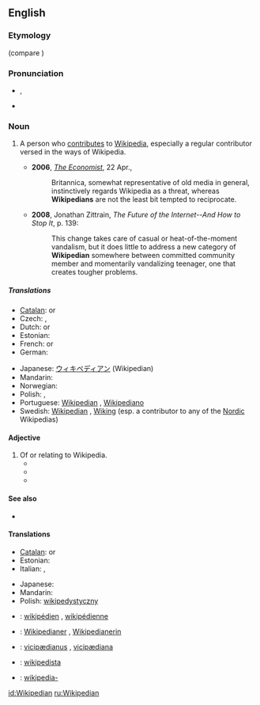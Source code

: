 ==English==

===Etymology===
{{suffix|Wikipedia|ian}} (compare {{term|encyclopaedist}})

===Pronunciation===
* {{IPA|/wɪ.kɪˈpiː.dɪ.ən/}}, {{SAMPA|/wI.kI"pi:.dI.@n/}}
* {{audio|Wikipedian.ogg|Audio}}

===Noun===
{{en-noun}}

# {{wjargon}} A person who [[contribute]]s to [[Wikipedia]], especially a regular contributor versed in the ways of Wikipedia.
#* '''2006''', ''[[w:The Economist|The Economist]]'', 22 Apr.,
#*: Britannica, somewhat representative of old media in general, instinctively regards Wikipedia as a threat, whereas '''Wikipedians''' are not the least bit tempted to reciprocate.
#* '''2008''', Jonathan Zittrain, ''The Future of the Internet--And How to Stop It'', p. 139:
#*: This change takes care of casual or heat-of-the-moment vandalism, but it does little to address a new category of '''Wikipedian''' somewhere between committed community member and momentarily vandalizing teenager, one that creates tougher problems.

=====Translations=====
{{trans-top|a person who uses, edits, or contributes to Wikipedia}}
* [[Catalan]]: {{t|ca|viquipedista|m}} or {{f}}
* Czech: {{t|cs|Wikipedista|m}},  {{t|cs|Wikipedistka|f}}
* Dutch: {{t|nl|Wikipediaan|m}} or {{f}}
* Estonian: {{t|et|vikipedist}}
* French: {{t+|fr|wikipédiste|m}} or {{f}}
* German: {{t|de|Wikipedianer|m}}
{{trans-mid}}
* Japanese: [[ウィキペディアン]] (Wikipedian)
* Mandarin: {{zh-tsp|維基人|维基人|Wéijīrén}}
* Norwegian: {{t|no|wikipedant|m}}
* Polish: {{t+|pl|wikipedysta|m}}, {{t|pl|wikipedystka|f}}
* Portuguese: [[#Portuguese|Wikipedian]] {{c}}, [[Wikipediano]]
* Swedish: [[#Swedish|Wikipedian]] {{c}}, [[Wiking]] {{c}} (esp. a contributor to any of the [[Nordic]] Wikipedias)
{{trans-bottom}}

====Adjective====
{{en-adj|-}}

# Of or relating to Wikipedia.
#* {{quote-news|title=The Wikipedia FAQK|work=Wired News|date=Apr 19|year=2006|passage=Many scholars of '''Wikipedian''' theology theorize that if consensus is ever reached, Wikipedia will spontaneously disappear.}}
#* {{quote-news|title=The language of the love of language|work=Globe and Mail|date=Sep 6|year=2007|author=GALE ZOË GARNETT|passage=In these Googlial '''Wikipedian''' times, a vast collection of wordbooks may seem slow, unnecessary or both. }}
#* {{quote-news|title=''Here Comes Everybody'', by Clay Shirky. ''We-Think'', by Charles Leadbeater|author=Pat Kane|work=Independent|date=Mar 21|year=2008|passage=If people stopped believing in the '''Wikipedian''' ideal, and used its tools for vandalism, "it's unlikely the whole enterprise would survive a week"}}

====See also====
* {{pedialite|Wikipedians}}

====Translations====
{{trans-top|of or relating to Wikipedia}}
* [[Catalan]]: {{t|ca|Viquipedista|m}} or {{f}}
* Estonian: {{t|et|vikipeediline}}
* Italian: {{t|it|wikipediano|m}}, {{t|it|wikipediana|f}}
{{trans-mid}}
* Japanese: {{t|ja|ウィキペディアの|tr=wikipedia no}}
* Mandarin: {{zh-tsp|維基百科的|维基百科的|Wéijībăikēde}}
* Polish: [[wikipedystyczny]] {{m}}
{{trans-bottom}}

{{checktrans-top}}
* {{ttbc|French}}: [[wikipédien]] {{m}}, [[wikipédienne]] {{f}}
* {{ttbc|German}}: [[Wikipedianer]] {{m}}, [[Wikipedianerin]] {{f}}
{{checktrans-mid}}
* {{ttbc|Latin}}: [[vicipædianus]] {{m}}, [[vicipædiana]] {{f}}
* {{ttbc|Spanish}}: [[wikipedista]]
* {{ttbc|Swedish}}: [[wikipedia-]]
{{checktrans-bottom}}

[[id:Wikipedian]]
[[ru:Wikipedian]]